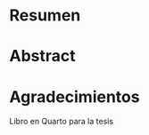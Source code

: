 # Resumen {.unnumbered}

# Abstract {.unnumbered}

# Agradecimientos {.unnumbered}



Libro en Quarto para la tesis


